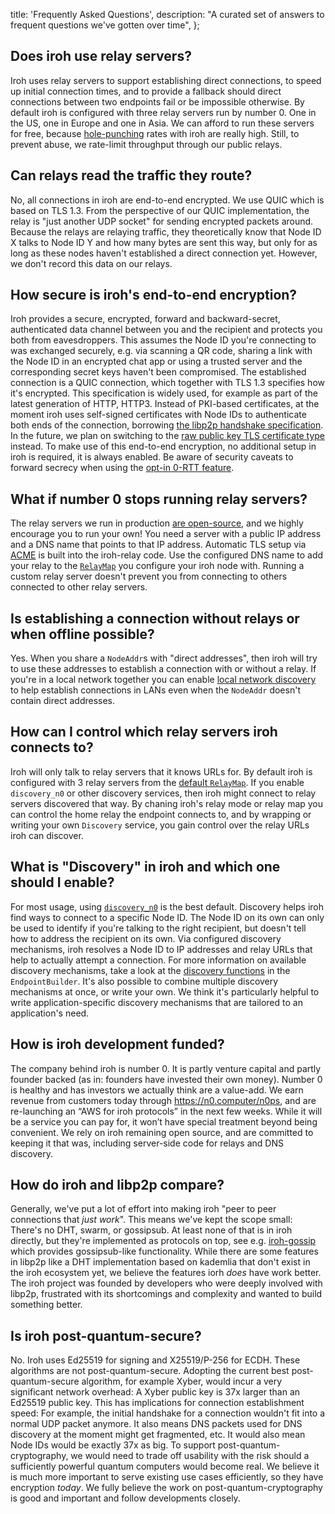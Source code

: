   title: 'Frequently Asked Questions',
  description:
    "A curated set of answers to frequent questions we've gotten over time",
};


## Does iroh use relay servers?

Iroh uses relay servers to support establishing direct connections, to speed up initial connection times, and to provide a fallback should direct connections between two endpoints fail or be impossible otherwise.
By default iroh is configured with three relay servers run by number 0.
One in the US, one in Europe and one in Asia.
We can afford to run these servers for free, because [hole-punching](https://en.wikipedia.org/wiki/Hole_punching_(networking)) rates with iroh are really high.
Still, to prevent abuse, we rate-limit throughput through our public relays.


## Can relays read the traffic they route?

No, all connections in iroh are end-to-end encrypted.
We use QUIC which is based on TLS 1.3.
From the perspective of our QUIC implementation, the relay is "just another UDP socket" for sending encrypted packets around.
Because the relays are relaying traffic, they theoretically know that Node ID X talks to Node ID Y and how many bytes are sent this way, but only for as long as these nodes haven't established a direct connection yet.
However, we don't record this data on our relays.


## How secure is iroh's end-to-end encryption?

Iroh provides a secure, encrypted, forward and backward-secret, authenticated data channel between you and the recipient and protects you both from eavesdroppers.
This assumes the Node ID you're connecting to was exchanged securely, e.g. via scanning a QR code, sharing a link with the Node ID in an encrypted chat app or using a trusted server and the corresponding secret keys haven't been compromised.
The established connection is a QUIC connection, which together with TLS 1.3 specifies how it's encrypted.
This specification is widely used, for example as part of the latest generation of HTTP, HTTP3.
Instead of PKI-based certificates, at the moment iroh uses self-signed certificates with Node IDs to authenticate both ends of the connection, borrowing [the libp2p handshake specification](https://github.com/libp2p/specs/blob/master/tls/tls.md).
In the future, we plan on switching to the [raw public key TLS certificate type](https://datatracker.ietf.org/doc/html/rfc7250) instead.
To make use of this end-to-end encryption, no additional setup in iroh is required, it is always enabled.
Be aware of security caveats to forward secrecy when using the [opt-in 0-RTT feature](https://docs.rs/iroh/latest/iroh/endpoint/struct.Connecting.html#method.into_0rtt).


## What if number 0 stops running relay servers?

The relay servers we run in production [are open-source](https://github.com/n0-computer/iroh/tree/main/iroh-relay), and we highly encourage you to run your own!
You need a server with a public IP address and a DNS name that points to that IP address.
Automatic TLS setup via [ACME](https://en.wikipedia.org/wiki/Automatic_Certificate_Management_Environment) is built into the iroh-relay code.
Use the configured DNS name to add your relay to the [`RelayMap`](https://docs.rs/iroh/latest/iroh/endpoint/struct.Builder.html#method.relay_mode) you configure your iroh node with.
Running a custom relay server doesn't prevent you from connecting to others connected to other relay servers.


## Is establishing a connection without relays or when offline possible?

Yes.
When you share a `NodeAddr`s with "direct addresses", then iroh will try to use these addresses to establish a connection with or without a relay.
If you're in a local network together you can enable [local network discovery](https://docs.rs/iroh/latest/iroh/endpoint/struct.Builder.html#method.discovery_local_network) to help establish connections in LANs even when the `NodeAddr` doesn't contain direct addresses.


## How can I control which relay servers iroh connects to?

Iroh will only talk to relay servers that it knows URLs for.
By default iroh is configured with 3 relay servers from the [default `RelayMap`](https://docs.rs/iroh/latest/iroh/defaults/prod/index.html).
If you enable `discovery_n0` or other discovery services, then iroh might connect to relay servers discovered that way.
By chaning iroh's relay mode or relay map you can control the home relay the endpoint connects to, and by wrapping or writing your own `Discovery` service, you gain control over the relay URLs iroh can discover.


## What is "Discovery" in iroh and which one should I enable?

For most usage, using [`discovery_n0`](https://docs.rs/iroh/latest/iroh/endpoint/struct.Builder.html#method.discovery_n0) is the best default.
Discovery helps iroh find ways to connect to a specific Node ID.
The Node ID on its own can only be used to identify if you're talking to the right recipient, but doesn't tell how to address the recipient on its own.
Via configured discovery mechanisms, iroh resolves a Node ID to IP addresses and relay URLs that help to actually attempt a connection.
For more information on available discovery mechanisms, take a look at the [discovery functions](https://docs.rs/iroh/latest/iroh/endpoint/struct.Builder.html#method.discovery_n0) in the `EndpointBuilder`.
It's also possible to combine multiple discovery mechanisms at once, or write your own.
We think it's particularly helpful to write application-specific discovery mechanisms that are tailored to an application's need.


## How is iroh development funded?

The company behind iroh is number 0.
It is partly venture capital and partly founder backed (as in: founders have invested their own money).
Number 0 is healthy and has investors we actually think are a value-add.
We earn revenue from customers today through https://n0.computer/n0ps, and are re-launching an “AWS for iroh  protocols” in the next few weeks.
While it will be a service you can pay for, it won’t have special treatment beyond being convenient.
We rely on iroh remaining open source, and are committed to keeping it that was, including server-side code for relays and DNS discovery.


## How do iroh and libp2p compare?

Generally, we've put a lot of effort into making iroh "peer to peer connections that *just work*".
This means we've kept the scope small: There's no DHT, swarm, or gossipsub.
At least none of that is in iroh directly, but they're implemented as protocols on top, see e.g. [iroh-gossip](https://github.com/n0-computer/iroh-gossip/) which provides gossipsub-like functionality.
While there are some features in libp2p like a DHT implementation based on kademlia that don't exist in the iroh ecosystem yet, we believe the features iorh *does* have work better.
The iroh project was founded by developers who were deeply involved with libp2p, frustrated with its shortcomings and complexity and wanted to build something better.


## Is iroh post-quantum-secure?

No.
Iroh uses Ed25519 for signing and X25519/P-256 for ECDH.
These algorithms are not post-quantum-secure.
Adopting the current best post-quantum-secure algorithm, for example Xyber, would incur a very significant network overhead:
A Xyber public key is 37x larger than an Ed25519 public key.
This has implications for connection establishment speed:
For example, the initial handshake for a connection wouldn't fit into a normal UDP packet anymore.
It also means DNS packets used for DNS discovery at the moment might get fragmented, etc.
It would also mean Node IDs would be exactly 37x as big.
To support post-quantum-cryptography, we would need to trade off usability with the risk should a sufficiently powerful quantum computers would become real.
We believe it is much more important to serve existing use cases efficiently, so they have encryption *today*.
We fully believe the work on post-quantum-cryptography is good and important and follow developments closely.

